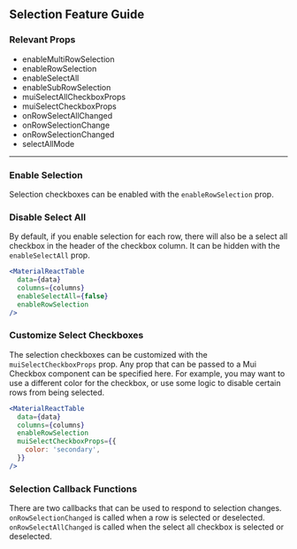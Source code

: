 
<Head>
  <title>Material React Table Docs - Selection Feature Guide</title>
  <meta
    name="description"
    content="How to add and customize row selection checkboxes in Material React Table"
  />
</Head>

## Selection Feature Guide

### Relevant Props

- enableMultiRowSelection
- enableRowSelection
- enableSelectAll
- enableSubRowSelection
- muiSelectAllCheckboxProps
- muiSelectCheckboxProps
- onRowSelectAllChanged
- onRowSelectionChange
- onRowSelectionChanged
- selectAllMode

---

### Enable Selection

Selection checkboxes can be enabled with the `enableRowSelection` prop.

<EnableExample />

### Disable Select All

By default, if you enable selection for each row, there will also be a select all checkbox in the header of the checkbox column. It can be hidden with the `enableSelectAll` prop.

```jsx
<MaterialReactTable
  data={data}
  columns={columns}
  enableSelectAll={false}
  enableRowSelection
/>
```

### Customize Select Checkboxes

The selection checkboxes can be customized with the `muiSelectCheckboxProps` prop. Any prop that can be passed to a Mui Checkbox component can be specified here. For example, you may want to use a different color for the checkbox, or use some logic to disable certain rows from being selected.

```jsx
<MaterialReactTable
  data={data}
  columns={columns}
  enableRowSelection
  muiSelectCheckboxProps={{
    color: 'secondary',
  }}
/>
```

### Selection Callback Functions

There are two callbacks that can be used to respond to selection changes. `onRowSelectionChanged` is called when a row is selected or deselected. `onRowSelectAllChanged` is called when the select all checkbox is selected or deselected.

<CustomizeExample />

